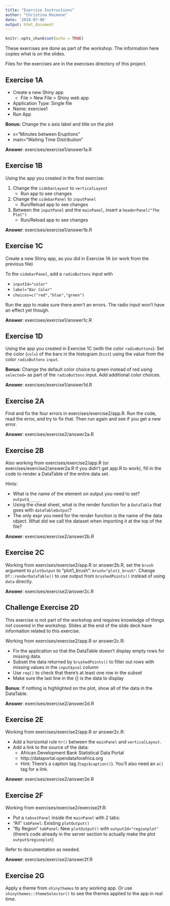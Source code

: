 ```yaml
---
title: "Exercise Instructions"
author: "Christina Maimone"
date: '2018-07-06'
output: html_document
---
```


```r
knitr::opts_chunk$set(echo = TRUE)
```

These exercises are done as part of the workshop.  The information here copies what is on the slides.

Files for the exercises are in the exercises directory of this project.

## Exercise 1A

* Create a new Shiny app
  * File > New File > Shiny web app
* Application Type: Single file
* Name: exercise1
* Run App

**Bonus:** Change the x axis label and title on the plot

* x="Minutes between Eruptions"
* main="Waiting Time Distribution"

**Answer**: exercises/exercise1/answer1a.R


## Exercise 1B

Using the app you created in the first exercise:

1. Change the `sidebarLayout` to `verticalLayout`
    * Run app to see changes
2. Change the `sidebarPanel` to `inputPanel`
    * Run/Reload app to see changes
3. Between the `inputPanel` and the `mainPanel`, insert a `headerPanel("The Plot")`
    * Run/Reload app to see changes
  
**Answer**: exercises/exercise1/answer1b.R


## Exercise 1C

Create a new Shiny app, as you did in Exercise 1A (or work from the previous file)

To the `sidebarPanel`, add a `radioButtons` input with 

* `inputId="color"`
* `label="Bar Color"`
* `choices=c("red","blue","green")`

Run the app to make sure there aren't an errors.  The radio input won't have an effect yet though.

**Answer**: exercises/exercise1/answer1c.R


## Exercise 1D

Using the app you created in Exercise 1C (with the color `radioButtons`): Set the color (`col=`) of the bars in the histogram (`hist`) using the value from the color `radioButtons` `input`.

**Bonus:** Change the default color choice to green instead of red using `selected=` as part of the `radioButtons` input.  Add additional color choices.

**Answer**: exercises/exercise1/answer1d.R

## Exercise 2A

Find and fix the four errors in exercises/exercise2/app.R.  Run the code, read the error, and try to fix that.  Then run again and see if you get a new error.

**Answer**: exercises/exercise2/answer2a.R

## Exercise 2B

Also working from exercises/exercise2/app.R (or exercises/exercise2/answer2a.R if you didn't get app.R to work), fill in the code to render a DataTable of the entire data set.

Hints:

* What is the name of the element on output you need to set? `output$_____` 
* Using the cheat sheet, what is the render function for a `DataTable` that goes with `dataTableOutput`?
* The only expr you need for the render function is the name of the data object. What did we call the dataset when importing it at the top of the file?

**Answer**: exercises/exercise2/answer2b.R


## Exercise 2C

Working from exercises/exercise2/app.R or answer2b.R, set the `brush` argument to `plotOutput` to "plot1_brush": `brush="plot1_brush"`.  Change `DT::renderDataTable()` to use output from `brushedPoints()` instead of using `data` directly.

**Answer**: exercises/exercise2/answer2c.R



## Challenge Exercise 2D

This exercise is not part of the workshop and requires knowledge of things not covered in the workshop.  Slides at the end of the slide deck have information related to this exercise.

Working from exercises/exercise2/app.R or answer2c.R:

* Fix the application so that the DataTable doesn't display empty rows for missing data.
* Subset the data returned by `brushedPoints()` to filter out rows with missing values in the `input$yval` column
* Use `req()` to check that there's at least one row in the subset
* Make sure the last line in the {} is the data to display

**Bonus**: If nothing is highlighted on the plot, show all of the data in the DataTable.

**Answer**: exercises/exercise2/answer2d.R


## Exercise 2E

Working from exercises/exercise2/app.R or answer2c.R:

* Add a horizontal rule `hr()` between the `mainPanel` and `verticalLayout`.
* Add a link to the source of the data: 
    * African Development Bank Statistical Data Portal
    * http://dataportal.opendataforafrica.org
    * Hint: There's a caption tag (`tags$caption()`).  You'll also need an `a()` tag for a link.

**Answer**: exercises/exercise2/answer2e.R


## Exercise 2F

Working from exercises/exercise2/exercise2f.R:

* Put a `tabsetPanel` inside the `mainPanel` with 2 tabs:
* "All" `tabPanel`: Existing `plotOutput()`
* "By Region" `tabPanel`: New `plotOutput()` with `outputId="regionplot"` (there's code already in the server section to actually make the plot `output$regionplot`)

Refer to documentation as needed.

**Answer**: exercises/exercise2/answer2f.R

## Exercise 2G

Apply a theme from `shinythemes` to any working app.  Or use `shinythemes::themeSelector()` to see the themes applied to the app in real time.
